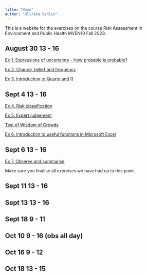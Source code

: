 ```yaml
---
title: "Home"
author: "Ullrika Sahlin"
---
```


This is a website for the exercises on the course Risk Assessment in Environment and Public Health MVEN10 Fall 2023.

## August 30 13 - 16

[Ex 1. Expressions of uncertainty - How probable is probable?](ex/expressing_uncertainty.qmd)

[Ex 2. Chance, belief and frequency](ex/chance_belief_frequency.qmd)

[Ex 3. Introduction to Quarto and R](ex/introduction_to_quarto_and_R.qmd)

## Sept 4 13 - 16

[Ex 4. Risk classification](ex/risk_classification_ROC.qmd)

[Ex 5. Expert judgement](ex/expert_judgement.qmd)

[Test of Wisdom of Crowds](ex/wisdom_of_crowds.qmd)

[Ex 6. Introduction to useful functions in Microsoft Excel](ex/useful_functions.qmd)


## Sept 6 13 - 16

[Ex 7. Observe and summarise](ex/observe_summarise.qmd)

Make sure you finalise all exercises we have had up to this point. 


## Sept 11 13 - 16

## Sept 13 13 - 16

## Sept 18 9 - 11

## Oct 10 9 - 16 (obs all day)

## Oct 16 9 - 12

## Oct 18 13 - 15